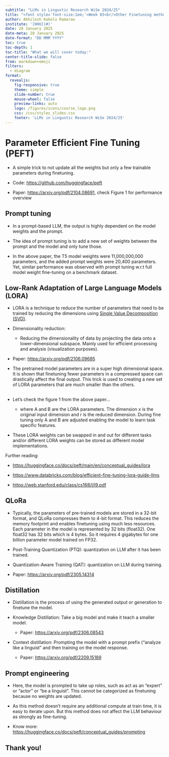 ```yaml
---
subtitle: "LLMs in Lingustic Research WiSe 2024/25"
title: "<font style='font-size:1em;'>Week 03<br/>Other Finetuning methdos</font>"
author: Akhilesh Kakolu Ramarao
institute: '[HHU](#)'
date: 28 January 2025
date-meta: 28 January 2025
date-format: "DD MMM YYYY"
toc: true
toc-depth: 1
toc-title: "What we will cover today:"
center-title-slide: false
from: markdown+emoji
filters:
  - diagram
format:
  revealjs:
    fig-responsive: true
    theme: simple
    slide-number: true
    mouse-wheel: false
    preview-links: auto
    logo: /figures/icons/course_logo.png
    css: /css/styles_slides.css
    footer: 'LLMs in Lingustic Research WiSe 2024/25'
---
```


# Parameter Efficient Fine Tuning (PEFT)

- A simple trick to not update all the weights but only a few trainable parameters during finetuning.

- Code: [https://github.com/huggingface/peft](https://github.com/huggingface/peft)

- Paper: [https://arxiv.org/pdf/2104.08691](https://arxiv.org/pdf/2104.08691),
check Figure 1 for performance overview

## Prompt tuning {.smaller}

- In a prompt-based LLM, the output is highly dependent on the model weights and the prompt.

- The idea of prompt tuning is to add a new set of weights between the prompt and the model and only tune those.

- In the above paper, the T5 model weights were 11,000,000,000 parameters, and the added prompt weights were 20,400 parameters. Yet, similar performance was observed with prompt tuning w.r.t full model weight fine-tuning on a benchmark dataset.

## Low-Rank Adaptation of Large Language Models (LORA) {.smaller}

- LORA is a technique to reduce the number of parameters that need to be trained by reducing the dimensions using [Single Value Decomposition (SVD)](https://en.wikipedia.org/wiki/Singular_value_decomposition).

- Dimensionality reduction:

	- Reducing the dimensionality of data by projecting the data onto a lower-dimensional subspace. Mainly used for efficient processing and analysis (visualization purposes).

- Paper: [https://arxiv.org/pdf/2106.09685](https://arxiv.org/pdf/2106.09685)

- The pretrained model parameters are in a super high dimensional space. It is shown that finetuning fewer parameters in a compressed space can drastically affect the final output. This trick is used to creating a new set of LORA parameters that are much smaller than the others.

## {.smaller}

- Let's check the figure 1 from the above paper...

	- where A and B are the LORA parameters. The dimension x is the original input dimension and r is the reduced dimension. During fine tuning only A and B are adjusted enabling the model to learn task specific features.

- These LORA weights can be swapped in and out for different tasks and/or different LORA weights can be stored as different model implementations.

Further reading:

- [https://huggingface.co/docs/peft/main/en/conceptual_guides/lora](https://huggingface.co/docs/peft/main/en/conceptual_guides/lora)

- [https://www.databricks.com/blog/efficient-fine-tuning-lora-guide-llms](https://www.databricks.com/blog/efficient-fine-tuning-lora-guide-llms)

- [https://web.stanford.edu/class/cs168/l/l9.pdf](https://web.stanford.edu/class/cs168/l/l9.pdf)

## QLoRa {.smaller}

- Typically, the parameters of pre-trained models are stored in a 32-bit format, and QLoRa compresses them to 4-bit format. This reduces the memory footprint and enables finetuning using much less resources. Each parameter in the model is represented by 32 bits (float32). One float32 has 32 bits which is 4 bytes. So it requires 4 gigabytes for one billion parameter model trained on FP32.

- Post-Training Quantization (PTQ): quantization on LLM after it has been trained.

- Quantization-Aware Training (QAT): quantization on LLM during training.

- Paper: [https://arxiv.org/pdf/2305.14314](https://arxiv.org/pdf/2305.14314)

## Distillation {.smaller}

- Distillation is the process of using the generated output or generation to finetune the model.

- Knowledge Distillation: Take a big model and make it teach a smaller model.

	- Paper: [https://arxiv.org/pdf/2306.08543](https://arxiv.org/pdf/2306.08543)

- Context distillation: Prompting the model with a prompt prefix ("analyze like a linguist" and then training on the model response.

	- Paper: [https://arxiv.org/pdf/2209.15189](https://arxiv.org/pdf/2209.15189)

## Prompt engineering {.smaller}

- Here, the model is prompted to take up roles, such as act as an "expert" or "actor" or "be a linguist". This cannot be categorized as finetuning because no weights are updated.

- As this method doesn't require any additional compute at train time, it is easy to iterate upon. But this method does not affect the LLM behaviour as strongly as fine-tuning.

- Know more: [https://huggingface.co/docs/peft/conceptual_guides/prompting](https://huggingface.co/docs/peft/conceptual_guides/prompting)

## Thank you! {.smaller}
